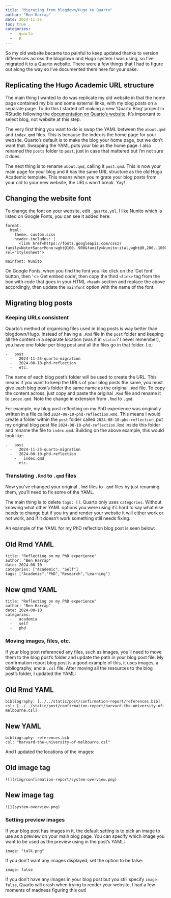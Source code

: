 ```yaml
---
title: "Migrating from blogdown/Hugo to Quarto"
author: "Ben Harrap"
date: 2024-11-25
toc: true
categories: 
  -   quarto
  -   R
---
```


So my old website became too painful to keep updated thanks to version differences across the blogdown and Hugo system I was using, so I've migrated it to a Quarto website. There were a few things that I had to figure out along the way so I've documented them here for your sake.

## Replicating the Hugo Academic URL structure

The main thing I wanted to do was replicate my old website in that the home page contained my bio and some external links, with my blog posts on a separate page. To do this I started off making a new 'Quarto Blog' project in RStudio following the [documentation on Quarto's website](https://quarto.org/docs/websites/website-blog.html). It's important to select blog, not website at this step.

The very first thing you want to do is swap the YAML between the `about.qmd` and `index.qmd` files. This is because the index is the home page for your website. Quarto's default is to make the blog your home page, but we don't want that. Swapping the YAML puts your bio as the home page. I also renamed the `posts` folder to `post`, just in case that mattered but I'm not sure it does.

The next thing is to rename `about.qmd`, calling it `post.qmd`. This is now your main page for your blog and it has the same URL structure as the old Hugo Academic template. This means when you migrate your blog posts from your old to your new website, the URLs won't break. Yay!

## Changing the website font

To change the font on your website, edit `_quarto.yml`. I like Nunito which is listed on Google Fonts, you can see it added here:

```
format:
  html:
    theme: custom.scss
    header-includes: |
      <link href=https://fonts.googleapis.com/css2?family=Noto+Sans+Mono:wght@100..900&family=Nunito:ital,wght@0,200..1000;1,200..1000&family=Source+Sans+3:ital,wght@0,200..900;1,200..900&display=swap rel="stylesheet">

mainfont: Nunito
```

On Google Fonts, when you find the font you like click on the 'Get font' button, then '<> Get embed code', then copy the third `<link>` tag from the box with code that goes in your HTML `<head>` section and replace the above accordingly, then update the `mainfont` option with the name of the font.

## Migrating blog posts

### Keeping URLs consistent

Quarto's method of organising files used in blog posts is way better than blogdown/Hugo. Instead of having a `.Rmd` file in the `post` folder and keeping all the content in a separate location (was it in `static`? I never remember), you have one folder per blog post and all the files go in that folder. I.e.:

```
-   post
  -   2024-11-25-quarto-migration
  -   2024-08-10-phd-reflection
  -   etc.
```

The name of each blog post's folder will be used to create the URL. This means if you want to keep the URLs of your blog posts the same, you must give each blog post's folder the same name as the original `.Rmd` file. To copy the content across, just copy and paste the original `.Rmd` file and rename it to `index.qmd`. Note the change in extension from `.Rmd` to `.qmd`.

For example, my blog post reflecting on my PhD experience was originally written in a file called `2024-08-10-phd-reflection.Rmd`. This means I would create a folder within the `post` folder called `2024-08-10-phd-reflection`, put my original blog post file `2024-08-10-phd-reflection.Rmd` inside this folder and rename the file to `index.qmd`. Building on the above example, this would look like:

```
-   post
  -   2024-11-25-quarto-migration
  -   2024-08-10-phd-reflection
    -   index.qmd
  -   etc.
```

### Translating `.Rmd` to `.qmd` files

Now you've changed your original `.Rmd` files to `.qmd` files by just renaming them, you'll need to fix some of the YAML.

The main thing is to delete `tags: []`. Quarto only uses `categories`. Without knowing what other YAML options you were using it's hard to say what else needs to change but if you try and render your website it will either work or not work, and if it doesn't work something still needs fixing.

An example of the YAML for my PhD reflection blog post is seen below:

::: {.panel-tabset}

## Old Rmd YAML

```
title: "Reflecting on my PhD experience"
author: "Ben Harrap"
date: 2024-08-10
categories: ["Academic", "Self"]
tags: ["Academic","PhD","Research","Learning"]
```

## New qmd YAML

```
title: "Reflecting on my PhD experience"
author: "Ben Harrap"
date: 2024-08-10
categories: 
  -   academia
  -   self
  -   phd
```

:::

### Moving images, files, etc.

If your blog post referenced any files, such as images, you'll need to move them to the blog post's folder and update the path in your blog post file. My confirmation report blog post is a good example of this, it uses images, a bibliography, and a `.csl` file. After moving all the resources to the blog post's folder, I updated the YAML:

::: {.panel-tabset}

## Old Rmd YAML

```
bibliography: [../../static/post/confirmation-report/references.bib]
csl: [../../static/post/confirmation-report/harvard-the-university-of-melbourne.csl]
```

## New YAML

```
bibliography: references.bib
csl: "harvard-the-university-of-melbourne.csl"
```

:::

And I updated the locations of the images:

::: {.panel-tabset}

## Old image tag

```
![](/img/confirmation-report/system-overview.png)
```

## New image tag

```
![](system-overview.png)
```

:::

### Setting preview images

If your blog post has images in it, the default setting is to pick an image to use as a preview on your main blog page. You can specify which image you want to be used as the preview using in the post's YAML:

```
image: "talk.png"
```

If you don't want any images displayed, set the option to be false:

```
image: false
```

If you don't have any images in your blog post but you still specify `image: false`, Quarto will crash when trying to render your website. I had a few moments of madness figuring this out!